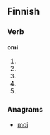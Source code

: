 ==Finnish==

===Verb===
'''omi'''

# {{fi-form of|omia|type=verb|pr=third person|pl=singular|mood=indicative|tense=present}}
# {{fi-form of|omia|type=verb|pr=third person|pl=singular|mood=indicative|tense=past}}
# {{fi-form of|omia|type=verb|mood=indicative|tense=present connegative}}
# {{fi-form of|omia|type=verb|pr=second person|pl=singular|mood=imperative|tense=present}}
# {{fi-form of|omia|type=verb|pr=second person|pl=singular|mood=imperative|tense=present connegative}}

===Anagrams===
*[[moi#Finnish|moi]]